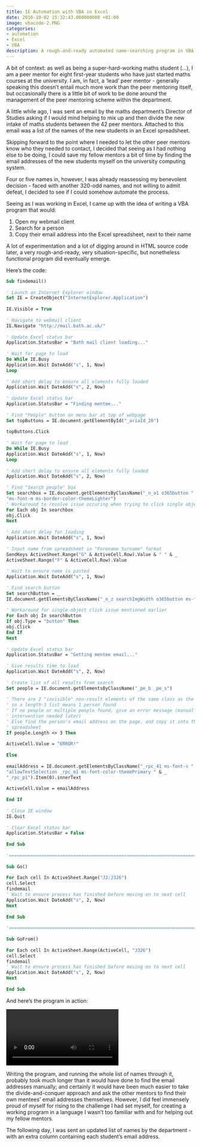 ```yaml
---
title: IE Automation with VBA in Excel
date: 2016-10-02 15:32:43.000000000 +01:00
image: vbacode-2.PNG
categories:
- automation
- Excel
- VBA
description: A rough-and-ready automated name-searching program in VBA
---
```

<p>A bit of context: as well as being a super-hard-working maths student (...), I am a peer mentor for eight first-year students who have just started maths courses at the university. I am, in fact, a 'lead' peer mentor - generally speaking this doesn't entail much more work than the peer mentoring itself, but occasionally there is a little bit of work to be done around the management of the peer mentoring scheme within the department.</p>
<p>A little while ago, I was sent an email by the maths department's Director of Studies asking if I would mind helping to mix up and then divide the new intake of maths students between the 42 peer mentors. Attached to this email was a list of the names of the new students in an Excel spreadsheet.</p>
<p>Skipping forward to the point where I needed to let the other peer mentors know who they needed to contact, I decided that seeing as I had nothing else to be doing, I could save my fellow mentors a bit of time by finding the email addresses of the new students myself on the university computing system.</p>
<p>Four or five names in, however, I was already reassessing my benevolent decision - faced with another 320-odd names, and not willing to admit defeat, I decided to see if I could somehow automate the process.</p>
<p>Seeing as I was working in Excel, I came up with the idea of writing a VBA program that would:</p>
<ol>
<li>Open my webmail client</li>
<li>Search for a person</li>
<li>Copy their email address into the Excel spreadsheet, next to their name</li>
</ol>
<p>A lot of experimentation and a lot of digging around in HTML source code later, a very rough-and-ready, very situation-specific, but nonetheless functional program did eventually emerge.</p>
<p>Here's the code:</p>

```vb
Sub findemail()
 
' Launch an Internet Explorer window
Set IE = CreateObject("InternetExplorer.Application")
 
IE.Visible = True
 
' Navigate to webmail client
IE.Navigate "http://mail.bath.ac.uk/"
 
' Update Excel status bar
Application.StatusBar = "Bath mail client loading..."
 
' Wait for page to load
Do While IE.Busy
Application.Wait DateAdd("s", 1, Now)
Loop
 
' Add short delay to ensure all elements fully loaded
Application.Wait DateAdd("s", 2, Now)
 
' Update Excel status bar
Application.StatusBar = "Finding mentee..."
 
' Find "People" button on menu bar at top of webpage
Set topButtons = IE.document.getElementById("_ariaId_20")
 
topButtons.Click
 
' Wait for page to load
Do While IE.Busy
Application.Wait DateAdd("s", 1, Now)
Loop
 
' Add short delay to ensure all elements fully loaded
Application.Wait DateAdd("s", 2, Now)
 
' Find "Search people" box
Set searchbox = IE.document.getElementsByClassName("_n_o1 o365button " & _
"ms-font-m ms-border-color-themeLighter")
' Workaround to resolve issue occuring when trying to click single object
For Each obj In searchbox
obj.Click
Next
 
' Add short delay for loading
Application.Wait DateAdd("s", 1, Now)
 
' Input name from spreadsheet in "Forename Surname" format
SendKeys ActiveSheet.Range("G" & ActiveCell.Row).Value & " " & _
ActiveSheet.Range("F" & ActiveCell.Row).Value
 
' Wait to ensure name is pasted
Application.Wait DateAdd("s", 1, Now)
 
' Find search button
Set searchButton = _
IE.document.getElementsByClassName("_n_z searchImgWidth o365button ms-font-m")
 
' Workaround for single-object click issue mentioned earlier
For Each obj In searchButton
If obj.Type = "button" Then
obj.Click
End If
Next
 
' Update Excel status bar
Application.StatusBar = "Getting mentee email..."
 
' Give results time to load
Application.Wait DateAdd("s", 2, Now)
 
' Create list of all results from search
Set people = IE.document.getElementsByClassName("_pe_b _pe_s")
 
' There are 2 "invisible" non-result elements of the same class as the results,
' so a length-3 list means 1 person found
' If no people or multiple people found, give an error message (manual
' intervention needed later)
' Else find the person's email address on the page, and copy it into the
' spreadsheet
If people.Length <> 3 Then
 
ActiveCell.Value = "ERROR!"
 
Else
 
emailAddress = IE.document.getElementsByClassName("_rpc_41 ms-font-s " & _
"allowTextSelection _rpc_m1 ms-font-color-themePrimary " & _
"_rpc_p1").Item(0).innerText
 
ActiveCell.Value = emailAddress
 
End If
 
' Close IE window
IE.Quit
 
' Clear Excel status bar
Application.StatusBar = False
 
End Sub
 
'=============================================================================
 
Sub Go()
 
For Each cell In ActiveSheet.Range("J2:J326")
cell.Select
findemail
' Wait to ensure process has finished before moving on to next cell
Application.Wait DateAdd("s", 2, Now)
Next
 
End Sub
 
'=============================================================================
 
Sub GoFrom()
 
For Each cell In ActiveSheet.Range(ActiveCell, "J326")
cell.Select
findemail
' Wait to ensure process has finished before moving on to next cell
Application.Wait DateAdd("s", 2, Now)
Next
 
End Sub
```

<p>And here's the program in action:</p>
<video controls>
    <source src="emailfinder.mp4" type="video/mp4">
    <source src="https://youtu.be/ey3tHDzigHQ">
    (Sorry, it looks like your browser doesn't like my video!)
</video>
<p>Writing the program, and running the whole list of names through it, probably took much longer than it would have done to find the email addresses manually; and certainly it would have been much easier to take the divide-and-conquer approach and ask the other mentors to find their own mentees' email addresses themselves. However, I did feel immensely proud of myself for rising to the challenge I had set myself, for creating a working program in a language I wasn't too familiar with and for helping out my fellow mentors.</p>
<p>The following day, I was sent an updated list of names by the department - with an extra column containing each student's email address.</p>
